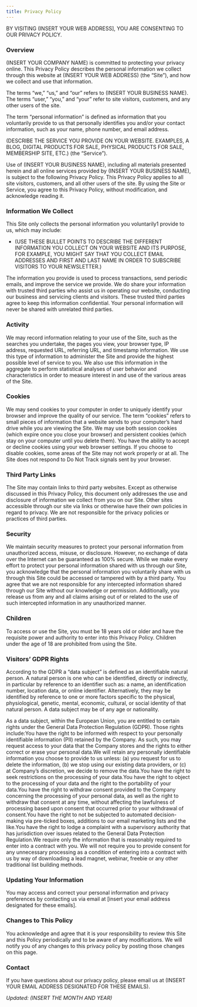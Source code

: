 ```yaml
---
title: Privacy Policy
---
```


BY VISITING (INSERT YOUR WEB ADDRESS], YOU ARE CONSENTING TO OUR
PRIVACY POLICY.

### Overview

(INSERT YOUR COMPANY NAME) is committed to protecting your privacy
online. This Privacy Policy describes the personal information we
collect through this website at (INSERT YOUR WEB ADDRESS) (the
“Site”), and how we collect and use that information.

The terms “we,” “us,” and “our” refers to (INSERT YOUR BUSINESS
NAME). The terms “user,” “you,” and “your” refer to site visitors,
customers, and any other users of the site.

The term “personal information” is defined as information that you
voluntarily provide to us that personally identifies you and/or your
contact information, such as your name, phone number, and email
address.

(DESCRIBE THE SERVICE YOU PROVIDE ON YOUR WEBSITE. EXAMPLES, A BLOG,
DIGITAL PRODUCTS FOR SALE, PHYSICAL PRODUCTS FOR SALE, MEMBERSHIP
SITE, ETC.) (the “Service”).

Use of (INSERT YOUR BUSINESS NAME), including all materials
presented herein and all online services provided by (INSERT YOUR
BUSINESS NAME), is subject to the following Privacy Policy. This
Privacy Policy applies to all site visitors, customers, and all
other users of the site. By using the Site or Service, you agree to
this Privacy Policy, without modification, and acknowledge reading
it.

### Information We Collect

This Site only collects the personal information you voluntarily1
provide to us, which may include:

- (USE THESE BULLET POINTS TO DESCRIBE THE DIFFERENT INFORMATION YOU
  COLLECT ON YOUR WEBSITE AND ITS PURPOSE, FOR EXAMPLE, YOU MIGHT
  SAY THAT YOU COLLECT EMAIL ADDRESSES AND FIRST AND LAST NAME IN
  ORDER TO SUBSCRIBE VISITORS TO YOUR NEWSLETTER.)

The information you provide is used to process transactions, send
periodic emails, and improve the service we provide. We do share
your information with trusted third parties who assist us in
operating our website, conducting our business and servicing clients
and visitors. These trusted third parties agree to keep this
information confidential. Your personal information will never be
shared with unrelated third parties.

### Activity

We may record information relating to your use of the Site, such as
the searches you undertake, the pages you view, your browser type,
IP address, requested URL, referring URL, and timestamp information.
We use this type of information to administer the Site and provide
the highest possible level of service to you. We also use this
information in the aggregate to perform statistical analyses of user
behavior and characteristics in order to measure interest in and use
of the various areas of the Site.

### Cookies

We may send cookies to your computer in order to uniquely identify
your browser and improve the quality of our service. The term
“cookies” refers to small pieces of information that a website sends
to your computer’s hard drive while you are viewing the Site. We may
use both session cookies (which expire once you close your browser)
and persistent cookies (which stay on your computer until you delete
them). You have the ability to accept or decline cookies using your
web browser settings. If you choose to disable cookies, some areas
of the Site may not work properly or at all. The Site does not
respond to Do Not Track signals sent by your browser.

### Third Party Links

The Site may contain links to third party websites. Except as
otherwise discussed in this Privacy Policy, this document only
addresses the use and disclosure of information we collect from you
on our Site. Other sites accessible through our site via links or
otherwise have their own policies in regard to privacy. We are not
responsible for the privacy policies or practices of third parties.

### Security

We maintain security measures to protect your personal information
from unauthorized access, misuse, or disclosure. However, no
exchange of data over the Internet can be guaranteed as 100% secure.
While we make every effort to protect your personal information
shared with us through our Site, you acknowledge that the personal
information you voluntarily share with us through this Site could be
accessed or tampered with by a third party. You agree that we are
not responsible for any intercepted information shared through our
Site without our knowledge or permission. Additionally, you release
us from any and all claims arising out of or related to the use of
such intercepted information in any unauthorized manner.

### Children

To access or use the Site, you must be 18 years old or older and
have the requisite power and authority to enter into this Privacy
Policy. Children under the age of 18 are prohibited from using the
Site.

### Visitors’ GDPR Rights

According to the GDPR a “data subject” is defined as an identifiable
natural person. A natural person is one who can be identified,
directly or indirectly, in particular by reference to an identifier
such as: a name, an identification number, location data, or online
identifier. Alternatively, they may be identified by reference to
one or more factors specific to the physical, physiological,
genetic, mental, economic, cultural, or social identity of that
natural person. A data subject may be of any age or nationality.

As a data subject, within the European Union, you are entitled to
certain rights under the General Data Protection Regulation (GDPR).
Those rights include:You have the right to be informed with respect
to your personally identifiable information (PII) retained by the
Company. As such, you may request access to your data that the
Company stores and the rights to either correct or erase your
personal data.We will retain any personally identifiable information
you choose to provide to us unless: (a) you request for us to delete
the information, (b) we stop using our existing data providers, or
(c) at Company’s discretion, we decide to remove the data.You have
the right to seek restrictions on the processing of your data.You
have the right to object to the processing of your data and the
right to the portability of your data.You have the right to withdraw
consent provided to the Company concerning the processing of your
personal data, as well as the right to withdraw that consent at any
time, without affecting the lawfulness of processing based upon
consent that occurred prior to your withdrawal of consent.You have
the right to not be subjected to automated decision-making via
pre-ticked boxes, additions to our email marketing lists and the
like.You have the right to lodge a complaint with a supervisory
authority that has jurisdiction over issues related to the General
Data Protection Regulation.We require only the information that is
reasonably required to enter into a contract with you. We will not
require you to provide consent for any unnecessary processing as a
condition of entering into a contract with us by way of downloading
a lead magnet, webinar, freebie or any other traditional list
building methods.

### Updating Your Information

You may access and correct your personal information and privacy
preferences by contacting us via email at [insert your email address
designated for these emails].

### Changes to This Policy

You acknowledge and agree that it is your responsibility to review
this Site and this Policy periodically and to be aware of any
modifications. We will notify you of any changes to this privacy
policy by posting those changes on this page.

### Contact

If you have questions about our privacy policy, please email us at
(INSERT YOUR EMAIL ADDRESS DESIGNATED FOR THESE EMAILS).

_Updated: (INSERT THE MONTH AND YEAR)_
